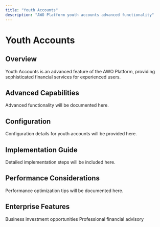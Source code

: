 ```yaml
---
title: "Youth Accounts"
description: "AWO Platform youth accounts advanced functionality"
---
```


# Youth Accounts

## Overview

<Info>
Youth Accounts is an advanced feature of the AWO Platform, providing sophisticated financial services for experienced users.
</Info>

## Advanced Capabilities

Advanced functionality will be documented here.

## Configuration

<Accordion title="Advanced Configuration Options">
Configuration details for youth accounts will be provided here.
</Accordion>

## Implementation Guide

Detailed implementation steps will be included here.

## Performance Considerations

Performance optimization tips will be documented here.

## Enterprise Features

<CardGroup cols={2}>
  <Card title="SME Marketplace" href="/advanced-features/sme-marketplace">
    Business investment opportunities
  </Card>
  <Card title="Wealth Coaching" href="/advanced-features/wealth-coaching">
    Professional financial advisory
  </Card>
</CardGroup>

